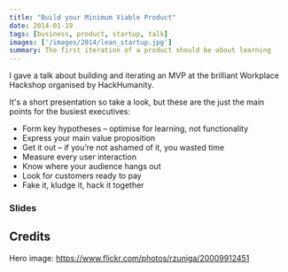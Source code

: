 ```yaml
---
title: "Build your Minimum Viable Product"
date: 2014-01-19
tags: [business, product, startup, talk]
images: ['/images/2014/lean_startup.jpg']
summary: The first iteration of a product should be about learning
---
```


I gave a talk about building and iterating an MVP at the brilliant Workplace Hackshop organised by HackHumanity.

It's a short presentation so take a look, but these are the just the main points for the busiest executives:

- Form key hypotheses – optimise for learning, not functionality
- Express your main value proposition
- Get it out – if you’re not ashamed of it, you wasted time
- Measure every user interaction
- Know where your audience hangs out
- Look for customers ready to pay
- Fake it, kludge it, hack it together

### Slides

<EmbedPDF docId="1uDi4BOILSQC32d-mEY9gMxaah67ulOPh" />

## Credits

Hero image: https://www.flickr.com/photos/rzuniga/20009912451
